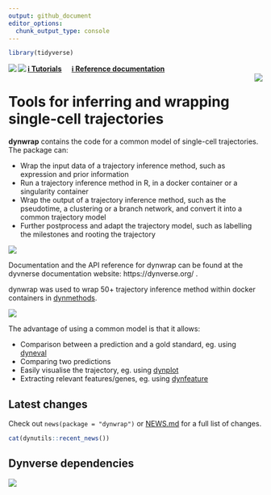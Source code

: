 ```yaml
---
output: github_document
editor_options: 
  chunk_output_type: console
---
```


<!-- README.md is generated from README.Rmd. Please edit that file -->

```r
library(tidyverse)
```

<a href="https://travis-ci.org/dynverse/dynwrap"><img src="https://travis-ci.org/dynverse/dynwrap.svg" align="left"></a> <a href="https://codecov.io/gh/dynverse/dynwrap"> <img src="https://codecov.io/gh/dynverse/dynwrap/branch/master/graph/badge.svg" align="left" /></a>  [**ℹ️ Tutorials**](https://dynverse.org)  &nbsp;  &nbsp; [**ℹ️ Reference documentation**](https://dynverse.org/reference/dynwrap) <br><img src="man/figures/logo.png" align="right" />

# Tools for inferring and wrapping single-cell trajectories

**dynwrap** contains the code for a common model of single-cell trajectories. The package can:

* Wrap the input data of a trajectory inference method, such as expression and prior information
* Run a trajectory inference method in R, in a docker container or a singularity container
* Wrap the output of a trajectory inference method, such as the pseudotime, a clustering or a branch network, and convert it into a common trajectory model
* Further postprocess and adapt the trajectory model, such as labelling the milestones and rooting the trajectory

![](man/figures/trajectory_model.png)

Documentation and the API reference for dynwrap can be found at the dyvnerse documentation website: https://dynverse.org/ .

dynwrap was used to wrap 50+ trajectory inference method within docker containers in [dynmethods](https://github.com/dynverse/dynmethods).

![](man/figures/overview_wrapping_v3.png)

The advantage of using a common model is that it allows:

* Comparison between a prediction and a gold standard, eg. using [dyneval](https://www.github.com/dynverse/dyneval)
* Comparing two predictions
* Easily visualise the trajectory, eg. using [dynplot](https://www.github.com/dynverse/dynplot)
* Extracting relevant features/genes, eg. using [dynfeature](https://www.github.com/dynverse/dynfeature)


## Latest changes

Check out `news(package = "dynwrap")` or [NEWS.md](NEWS.md) for a full list of changes.

<!-- This section gets automatically generated from inst/NEWS.md -->

```r
cat(dynutils::recent_news())
```

## Dynverse dependencies

<!-- Generated by "update_dependency_graphs.R" in the main dynverse repo -->
![](man/figures/dependencies.png)

